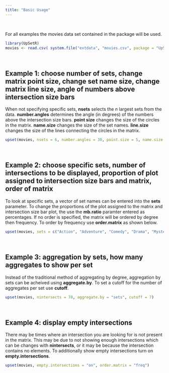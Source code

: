 ```yaml
---
title: "Basic Usage"
---
```


<br>

For all examples the movies data set contained in the package will be used.
```r
library(UpSetR)
movies <- read.csv( system.file("extdata", "movies.csv", package = "UpSetR"), header=T, sep=";" )
```

<br>

Example 1: choose number of sets, change matrix point size, change set name size, change matrix line size, angle of numbers above intersection size bars
-----------
When not specifying specific sets, **nsets** selects the *n* largest sets from the data. **number.angles** determines the angle (in degrees) of the numbers above the intersection size bars. **point size** changes the size of the circles in the matrix. **name.size** changes the size of the set names. **line.size** changes the size of the lines connecting the circles in the matrix.
```r
upset(movies, nsets = 6, number.angles = 30, point.size = 5, name.size = 12, line.size = 2)
```

<br>

Example 2: choose specific sets, number of intersections to be displayed, proportion of plot assigned to intersection size bars and matrix, order of matrix
------------
To look at specific sets, a vector of set names can be entered into the **sets** parameter. To change the proportions of the plot assigned to the matrix and intersection size bar plot, the use the **mb.ratio** paramter entered as percentages. If no order is specified, the matrix will be ordered by degree then frequency. To order by frequency use **order.matrix** as shown below.
```r
upset(movies, sets = c("Action", "Adventure", "Comedy", "Drama", "Mystery", "Thriller", "Romance", "War", "Western"), mb.ratio = c(0.55,0.45), order.matrix = "freq")
```

<br>

Example 3: aggregation by sets, how many aggregates to show per set
------------
Instead of the traditional method of aggregating by degree, aggregation by sets can be acheived using **aggregate.by**. To set a cutoff for the number of aggregates per set use **cutoff**.
```r
upset(movies, nintersects = 70, aggregate.by = "sets", cutoff = 7)
```

<br>

Example 4: display empty intersections
------------
There may be times where an intersection you are looking for is not present in the matrix. This may be due to not showing enough intersections which can be changes with **nintersects**, or it may be because the intersection contains no elements. To additionally show empty intersections turn on **empty.intersections**.
```r
upset(movies, empty.intersections = "on", order.matrix = "freq")
```
